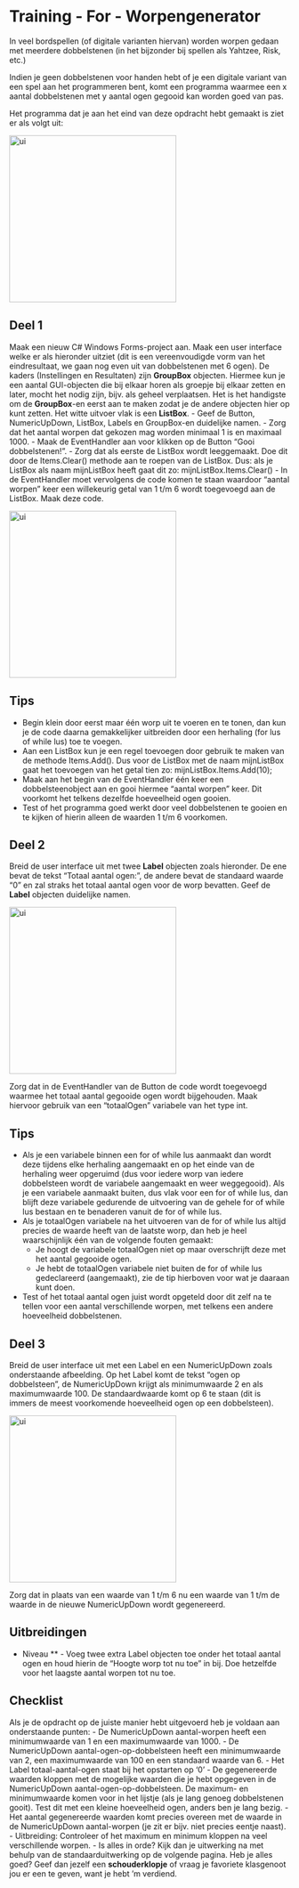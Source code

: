 # Training - For - Worpengenerator

In veel bordspellen (of digitale varianten hiervan) worden worpen gedaan met meerdere dobbelstenen (in het bijzonder bij spellen als Yahtzee, Risk, etc.) 

Indien je geen dobbelstenen voor handen hebt of je een digitale variant van een spel aan het programmeren bent, komt een programma waarmee een x aantal dobbelstenen met y aantal ogen gegooid kan worden goed van pas.

Het programma dat je aan het eind van deze opdracht hebt gemaakt is ziet er als volgt uit:

<img src="figures/Worpengenerator-ui.png" alt="ui" width="300" />

## Deel 1

Maak een nieuw C# Windows Forms-project aan. Maak een user interface welke er als hieronder uitziet (dit is een vereenvoudigde vorm van het eindresultaat, we gaan nog even uit van dobbelstenen met 6 ogen). De kaders (Instellingen en Resultaten) zijn **GroupBox** objecten. Hiermee kun je een aantal GUI-objecten die bij elkaar horen als groepje bij elkaar zetten en later, mocht het nodig zijn, bijv. als geheel verplaatsen. Het is het handigste om de **GroupBox**\-en eerst aan te maken zodat je de andere objecten hier op kunt zetten. Het witte uitvoer vlak is een **ListBox**.
- Geef de Button, NumericUpDown, ListBox, Labels en GroupBox\-en duidelijke namen. 
- Zorg dat het aantal worpen dat gekozen mag worden minimaal 1 is en maximaal 1000. 
- Maak de EventHandler aan voor klikken op de Button “Gooi dobbelstenen!”. 
- Zorg dat als eerste de ListBox wordt leeggemaakt. Doe dit door de Items.Clear() methode aan te roepen van de ListBox. Dus: als je ListBox als naam mijnListBox heeft gaat dit zo: mijnListBox.Items.Clear() 
- In de EventHandler moet vervolgens de code komen te staan waardoor “aantal worpen” keer een willekeurig getal van 1 t/m 6 wordt toegevoegd aan de ListBox. Maak deze code.

<img src="figures/Worpengenerator-ui-deel-1.png" alt="ui" width="300" />

## Tips

- Begin klein door eerst maar één worp uit te voeren en te tonen, dan kun je de code daarna gemakkelijker uitbreiden door een herhaling (for lus of while lus) toe te voegen.
- Aan een ListBox kun je een regel toevoegen door gebruik te maken van de methode Items.Add(). Dus voor de ListBox met de naam mijnListBox gaat het toevoegen van het getal tien zo: mijnListBox.Items.Add(10);
- Maak aan het begin van de EventHandler één keer een dobbelsteenobject aan en gooi hiermee “aantal worpen” keer. Dit voorkomt het telkens dezelfde hoeveelheid ogen gooien.
- Test of het programma goed werkt door veel dobbelstenen te gooien en te kijken of hierin alleen de waarden 1 t/m 6 voorkomen.


## Deel 2

Breid de user interface uit met twee **Label** objecten zoals hieronder. De ene bevat de tekst “Totaal aantal ogen:”, de andere bevat de standaard waarde “0” en zal straks het totaal aantal ogen voor de worp bevatten. Geef de **Label** objecten duidelijke namen.

<img src="figures/Worpengenerator-ui-deel-2.png" alt="ui" width="300" />

Zorg dat in de EventHandler van de Button de code wordt toegevoegd waarmee het totaal aantal gegooide ogen wordt bijgehouden. Maak hiervoor gebruik van een “totaalOgen” variabele van het type int.

## Tips

- Als je een variabele binnen een for of while lus aanmaakt dan wordt deze tijdens elke herhaling aangemaakt en op het einde van de herhaling weer opgeruimd (dus voor iedere worp van iedere dobbelsteen wordt de variabele aangemaakt en weer weggegooid). Als je een variabele aanmaakt buiten, dus vlak voor een for of while lus, dan blijft deze variabele gedurende de uitvoering van de gehele for of while lus bestaan en te benaderen vanuit de for of while lus.
- Als je totaalOgen variabele na het uitvoeren van de for of while lus altijd precies de waarde heeft van de laatste worp, dan heb je heel waarschijnlijk één van de volgende fouten gemaakt:
	- Je hoogt de variabele totaalOgen niet op maar overschrijft deze met het aantal gegooide ogen.
	- Je hebt de totaalOgen variabele niet buiten de for of while lus gedeclareerd (aangemaakt), zie de tip hierboven voor wat je daaraan kunt doen.
- Test of het totaal aantal ogen juist wordt opgeteld door dit zelf na te tellen voor een aantal verschillende worpen, met telkens een andere hoeveelheid dobbelstenen.

## Deel 3

Breid de user interface uit met een Label en een NumericUpDown zoals onderstaande afbeelding. Op het Label komt de tekst “ogen op dobbelsteen”, de NumericUpDown krijgt als minimumwaarde 2 en als maximumwaarde 100. De standaardwaarde komt op 6 te staan (dit is immers de meest voorkomende hoeveelheid ogen op een dobbelsteen).

<img src="figures/Worpengenerator-ui-deel-3.png" alt="ui" width="300" />

Zorg dat in plaats van een waarde van 1 t/m 6 nu een waarde van 1 t/m de waarde in de nieuwe NumericUpDown wordt gegenereerd.

## Uitbreidingen

- Niveau ** - Voeg twee extra Label objecten toe onder het totaal aantal ogen en houd hierin de "Hoogte worp tot nu toe" in bij. Doe hetzelfde voor het laagste aantal worpen tot nu toe.

## Checklist

Als je de opdracht op de juiste manier hebt uitgevoerd heb je voldaan aan onderstaande punten: 
- De NumericUpDown aantal-worpen heeft een minimumwaarde van 1 en een maximumwaarde van 1000. 
- De NumericUpDown aantal-ogen-op-dobbelsteen heeft een minimumwaarde van 2, een maximumwaarde van 100 en een standaard waarde van 6. 
- Het Label totaal-aantal-ogen staat bij het opstarten op ‘0’ 
- De gegenereerde waarden kloppen met de mogelijke waarden die je hebt opgegeven in de NumericUpDown aantal-ogen-op-dobbelsteen. De maximum- en minimumwaarde komen voor in het lijstje (als je lang genoeg dobbelstenen gooit). Test dit met een kleine hoeveelheid ogen, anders ben je lang bezig. 
- Het aantal gegenereerde waarden komt precies overeen met de waarde in de NumericUpDown aantal-worpen (je zit er bijv. niet precies eentje naast). 
- Uitbreiding: Controleer of het maximum en minimum kloppen na veel verschillende worpen. 
- Is alles in orde? Kijk dan je uitwerking na met behulp van de standaarduitwerking op de volgende pagina. Heb je alles goed? Geef dan jezelf een **schouderklopje** of vraag je favoriete klasgenoot jou er een te geven, want je hebt ‘m verdiend.
